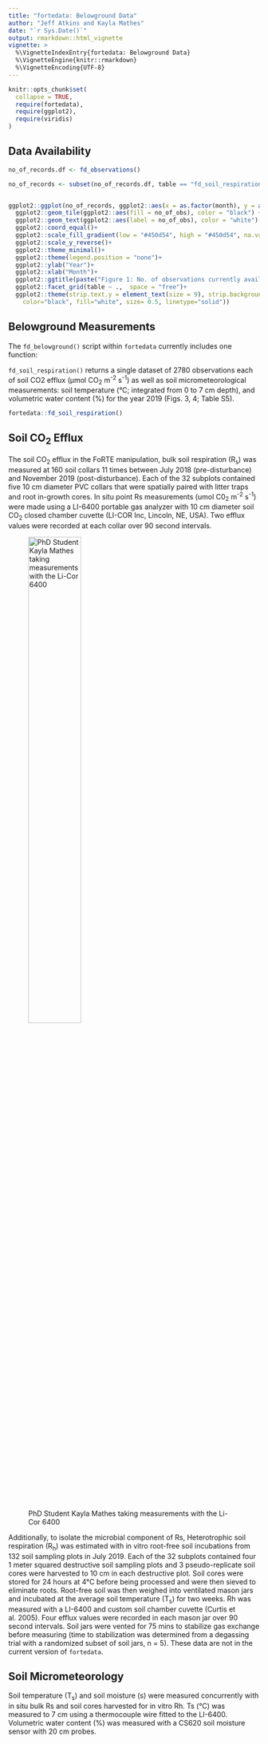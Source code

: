 ```yaml
---
title: "fortedata: Belowground Data"
author: "Jeff Atkins and Kayla Mathes"
date: "`r Sys.Date()`"
output: rmarkdown::html_vignette
vignette: >
  %\VignetteIndexEntry{fortedata: Belowground Data}
  %\VignetteEngine{knitr::rmarkdown}
  %\VignetteEncoding{UTF-8}
---
```


```r
knitr::opts_chunk$set(
  collapse = TRUE,
  require(fortedata),
  require(ggplot2),
  require(viridis)
)
```

## Data Availability


```r
no_of_records.df <- fd_observations()

no_of_records <- subset(no_of_records.df, table == "fd_soil_respiration")


ggplot2::ggplot(no_of_records, ggplot2::aes(x = as.factor(month), y = as.integer(year), fill= no_of_obs)) +
  ggplot2::geom_tile(ggplot2::aes(fill = no_of_obs), color = "black") +
  ggplot2::geom_text(ggplot2::aes(label = no_of_obs), color = "white") +
  ggplot2::coord_equal()+
  ggplot2::scale_fill_gradient(low = "#450d54", high = "#450d54", na.value = 'white')+
  ggplot2::scale_y_reverse()+
  ggplot2::theme_minimal()+
  ggplot2::theme(legend.position = "none")+
  ggplot2::ylab("Year")+
  ggplot2::xlab("Month")+
  ggplot2::ggtitle(paste("Figure 1: No. of observations currently available \nin each remote sensing function as of:", Sys.Date()))+
  ggplot2::facet_grid(table ~ .,  space = "free")+
  ggplot2::theme(strip.text.y = element_text(size = 9), strip.background = element_rect(
    color="black", fill="white", size= 0.5, linetype="solid"))

```


## Belowground Measurements
The `fd_belowground()` script within `fortedata` currently includes one function:


`fd_soil_respiration()` returns a single dataset of 2780 observations each of soil CO2 efflux (μmol CO~2~ m^-2^ s^-1^) as well as soil micrometeorological measurements: soil temperature (°C; integrated from 0 to 7 cm depth), and volumetric water content (%) for the year 2019 (Figs. 3, 4; Table S5).


```r
fortedata::fd_soil_respiration()
```

## Soil CO~2~ Efflux
  

  The soil CO~2~ efflux in the FoRTE manipulation, bulk soil respiration (R~s~) was measured at 160 soil collars 11 
  times between July  2018 (pre-disturbance) and November 2019 (post-disturbance). 
  Each of the 32 subplots contained five 10 cm diameter PVC collars that were spatially paired with litter 
  traps and root in-growth cores. In situ point Rs measurements (umol C0~2~ m^-2^ s^-1^) were made using a 
  LI-6400 portable gas analyzer with 10 cm diameter soil CO~2~ closed chamber cuvette (LI-COR Inc, Lincoln, NE, USA). 
  Two efflux values were recorded at each collar over 90 second intervals.
  
   ![PhD Student Kayla Mathes taking measurements with the Li-Cor 6400](https://user-images.githubusercontent.com/8354517/87793258-01e5e980-c813-11ea-9f43-8a82e26dbf37.jpg){width=50%}

  
  Additionally, to isolate the microbial component of Rs, Heterotrophic soil respiration (R~h~) 
  was estimated with in vitro root-free soil incubations from 132 soil sampling plots in July 2019. 
  Each of the 32 subplots contained four 1 meter squared destructive soil sampling plots and 3 pseudo-replicate 
  soil cores were harvested to 10 cm in each destructive plot. Soil cores were stored for 24 hours at 4°C before 
  being processed and were then sieved to eliminate roots. Root-free soil was then weighed into ventilated mason 
  jars and incubated at the average soil temperature (T~s~) for two weeks. Rh was measured with a LI-6400 and custom soil chamber 
  cuvette (Curtis et al. 2005). Four efflux values were recorded in each mason jar over 90 second intervals. 
  Soil jars were vented for 75 mins to stabilize gas exchange before measuring (time to stabilization was determined 
  from a degassing trial with a randomized subset of soil jars, n = 5). These data are not in the current version of `fortedata`.

 
## Soil Micrometeorology
Soil temperature (T~s~) and soil moisture (s) were measured concurrently with in situ bulk Rs and soil cores harvested for in vitro Rh. Ts (°C) was measured to 7 cm using a thermocouple wire fitted to the LI-6400. Volumetric water content (%) was measured with a CS620 soil moisture sensor with 20 cm probes.

